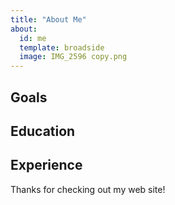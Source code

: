 ```yaml
---
title: "About Me"
about:
  id: me
  template: broadside
  image: IMG_2596 copy.png
---
```


:::{#me}

## Goals

## Education

## Experience

:::

Thanks for checking out my web site!
